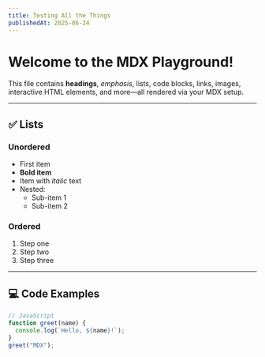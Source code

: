 ```yaml
---
title: Testing All the Things
publishedAt: 2025-06-24
---
```


# Welcome to the MDX Playground!

This file contains **headings**, _emphasis_, lists, code blocks, links, images, interactive HTML elements, and more—all rendered via your MDX setup.

---

## ✅ Lists

### Unordered

- First item
- **Bold item**
- Item with _italic_ text
- Nested:
  - Sub-item 1
  - Sub-item 2

### Ordered

1. Step one
2. Step two
3. Step three

---

## 💻 Code Examples

```js
// JavaScript
function greet(name) {
  console.log(`Hello, ${name}!`);
}
greet("MDX");
```
